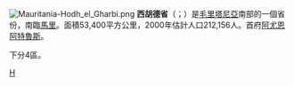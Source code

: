 [[File:Mauritania-Hodh_el_Gharbi.png|right]]
'''西胡德省'''（{{lang-ar|'''ولاية الحوض الغربي'''}}；{{lang-fr|'''Hodh El Gharbi'''}}）是[[毛里塔尼亞|毛里塔尼亞]]南部的一個省份，南臨[[馬里|馬里]]。面積53,400平方公里，2000年估計人口212,156人。首府[[阿尤恩阿特魯斯|阿尤恩阿特魯斯]]。

下分4區。

{{毛里塔尼亚小作品}}
{{茅利塔尼亞行政區劃}}

[[Category:毛里塔尼亞行政區劃|H]]